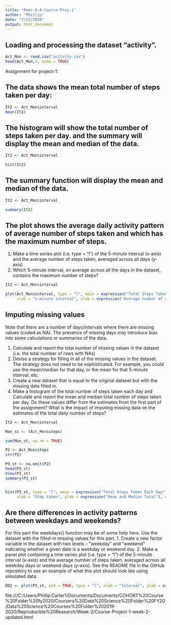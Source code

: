 ```yaml
---
title: "Peer-G-A-Course Proj-1"
author: "Phillip"
date: "7/22/2020"
output: html_document
---
```





## Loading and processing the dataset "activity".

```r
Act_Mon <- read.csv("activity.csv")
head(Act_Mon,3, echo = TRUE)
```


##################### Assignment for project-1:

## The data shows the mean total number of steps taken per day:

```r
It2 <- Act_Mon$interval
mean(It2)

```

## The histogram will show the total number of steps taken per day.  and the summary will display the mean and median of the data.

```r
It2 <- Act_Mon$interval

hist(It2)

```


## The summary function will display the mean and median of the data.

```r
It2 <- Act_Mon$interval

summary(It2)
```



## The plot shows the average daily activity pattern of average number of steps taken and which has the maximum number of steps.
1.	Make a time series plot (i.e. type = "l") of the 5-minute interval (x-axis) and the average number of steps taken, averaged across all days (y-axis)
2.	Which 5-minute interval, on average across all the days in the dataset, contains the maximum number of steps?


```r
It2 <- Act_Mon$interval

plot(Act_Mon$interval, type = "l", main = expression("Total Steps Taken Each Day"),
     xlab = "5-minute interval", ylab = expression("Average number of steps taken"), col = "green3")

```




## Imputing missing values
Note that there are a number of days/intervals where there are missing values (coded as NA). The presence of missing days may introduce bias into some calculations or summaries of the data.

1.	Calculate and report the total number of missing values in the dataset (i.e. the total number of rows with NAs)
2.	Devise a strategy for filling in all of the missing values in the dataset. The strategy does not need to be sophisticated. For example, you could use the mean/median for that day, or the mean for that 5-minute interval, etc.
3.	Create a new dataset that is equal to the original dataset but with the missing data filled in.
4.	Make a histogram of the total number of steps taken each day and Calculate and report the mean and median total number of steps taken per day. Do these values differ from the estimates from the first part of the assignment? What is the impact of imputing missing data on the estimates of the total daily number of steps?



```r
It2 <- Act_Mon$interval

Mon_st <- (Act_Mon$steps)

sum(Mon_st, na.rm = TRUE)

P2 <- Act_Mon$steps
str(P2)

P3_st <- na.omit(P2)
head(P3_st)
View(P3_st)
summary(P3_st)


hist(P3_st, type = "l", main = expression("Total Steps Taken Each Day"),
     xlab = "Step taken", ylab = expression("Mean and Median Total"), col = "blue")


```




## Are there differences in activity patterns between weekdays and weekends?
For this part the  weekdays() function may be of some help here. Use the dataset with the filled-in missing values for this part.
1.	Create a new factor variable in the dataset with two levels – “weekday” and “weekend” indicating whether a given date is a weekday or weekend day.
2.	Make a panel plot containing a time series plot (i.e. type = "l") of the 5-minute interval (x-axis) and the average number of steps taken, averaged across all weekday days or weekend days (y-axis). See the README file in the GitHub repository to see an example of what this plot should look like using simulated data.

```r
DD2 <- plot(P3_st, add = TRUE, type = "l", xlab = "Interval", ylab = expression("Number of steps"), col = "green") 


```

file:///C:/Users/Phillip.Carter1/Documents/Documents/COHORT%20Course%20Folder%20fy2020/Coursera%20Data%20Science%20Folder%20FY20/Data%20Science%20Courses%20Folder%202019-2020/Reproducible%20Research/Week-2/Course-Project-1-week-2-updated.html
